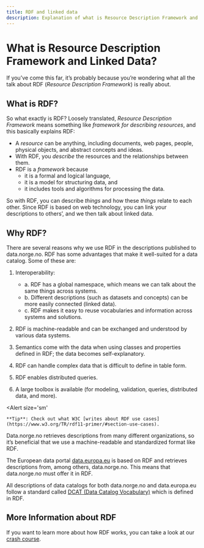 ```yaml
---
title: RDF and linked data
description: Explanation of what is Resource Description Framework and Linked Data and why is data.norge.no using it.
---
```


# What is Resource Description Framework and Linked Data?

If you’ve come this far, it’s probably because you’re wondering what all the talk about RDF (_Resource Description Framework_) is really about.

## What is RDF?

So what exactly is RDF? Loosely translated, _Resource Description Framework_ means something like _framework for describing resources_, and this basically explains RDF:

- A _resource_ can be anything, including documents, web pages, people, physical objects, and abstract concepts and ideas.
- With RDF, you _describe_ the resources and the relationships between them.
- RDF is a _framework_ because
  - it is a formal and logical language,
  - it is a model for structuring data, and
  - it includes tools and algorithms for processing the data.

So with RDF, you can describe _things_ and how these _things_ relate to each other.
Since RDF is based on web technology, you can link your descriptions to others’, and we then talk about linked data.

## Why RDF?

There are several reasons why we use RDF in the descriptions published to data.norge.no.
RDF has some advantages that make it well-suited for a data catalog. Some of these are:

1. Interoperability:

   - a. RDF has a global namespace, which means we can talk about the same things across systems.
   - b. Different descriptions (such as datasets and concepts) can be more easily connected (linked data).
   - c. RDF makes it easy to reuse vocabularies and information across systems and solutions.

2. RDF is machine-readable and can be exchanged and understood by various data systems.
3. Semantics come with the data when using classes and properties defined in RDF; the data becomes self-explanatory.
4. RDF can handle complex data that is difficult to define in table form.
5. RDF enables distributed queries.
6. A large toolbox is available (for modeling, validation, queries, distributed data, and more).

<Alert
    size='sm'
>
    **Tip**: Check out what W3C [writes about RDF use cases](https://www.w3.org/TR/rdf11-primer/#section-use-cases).
</Alert>

Data.norge.no retrieves descriptions from many different organizations, so it’s beneficial that we use a machine-readable and standardized format like RDF.

The European data portal [data.europa.eu](https://data.europa.eu) is based on RDF and retrieves descriptions from, among others, data.norge.no. This means that data.norge.no must offer it in RDF.

All descriptions of data catalogs for both data.norge.no and data.europa.eu follow a standard called [DCAT (Data Catalog Vocabulary)](https://www.w3.org/TR/vocab-dcat-3/) which is defined in RDF.

## More Information about RDF

If you want to learn more about how RDF works, you can take a look at our [crash course](/docs/tutorials/rdf-crash-course).
